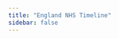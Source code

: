 ```yaml
---
title: "England NHS Timeline"
sidebar: false
---
```


```{=html}
<div id="timeline" class="timeline"></div>

<script type="module" src="/static/timeline-uk-old.js"></script>
```

